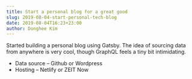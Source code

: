 ```yaml
---
title: Start a personal blog for a great good
slug: 2019-08-04-start-personal-tech-blog
date: 2019-08-04T16:23+23:00
author: Donghee Kim
---
```


Started building a personal blog using Gatsby. The idea of sourcing data from
anywhere is very cool, though GraphQL feels a tiny bit intimidating.

- Data source – Github or Wordpress
- Hosting – Netlify or ZEIT Now

